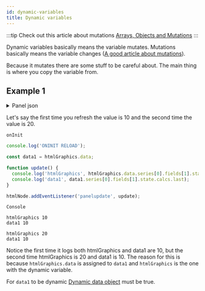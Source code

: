 ```yaml
---
id: dynamic-variables
title: Dynamic variables
---
```


:::tip
Check out this article about mutations [Arrays, Objects and Mutations](https://medium.com/@fknussel/arrays-objects-and-mutations-6b23348b54aa)
:::

Dynamic variables basically means the variable mutates. Mutations basically means the variable changes ([A good article about mutations](https://medium.com/@fknussel/arrays-objects-and-mutations-6b23348b54aa)).

Because it mutates there are some stuff to be careful about. The main thing is where you copy the variable from.

## Example 1

<details>
<summary>Panel json</summary>
<div>

```json
{
  "calcsMutation": "standard",
  "reduceOptions": {
    "calcs": [
      "lastNotNull",
      "last",
      "first",
      "firstNotNull",
      "min",
      "max",
      "mean",
      "sum",
      "count",
      "range",
      "delta",
      "step",
      "diff",
      "logmin",
      "allIsZero",
      "allIsNull",
      "diffperc"
    ]
  },
  "add100Percentage": true,
  "centerAlignContent": true,
  "overflow": "visible",
  "SVGBaseFix": true,
  "codeData": "{\n  \"text\": \"Random text\"\n}",
  "rootCSS": "",
  "css": "* {\n  font-family: Open Sans;\n}\n\n.box {\n  border: solid #555 2px;\n  border-radius: 10px;\n  padding: 10px 20px;\n}\n",
  "html": "",
  "renderOnMount": true,
  "onRender": "",
  "dynamicHtmlGraphics": true,
  "dynamicData": false,
  "dynamicFieldDisplayValues": false,
  "dynamicProps": false,
  "panelupdateOnMount": true,
  "onInitOnResize": false,
  "onInit": "console.log(\"ONINIT RELOAD\");\n\nconst data1 = htmlGraphics.data;\n\nfunction update() {\n  console.log(\"htmlGraphics\", htmlGraphics.data.series[0].fields[1].state.calcs.last);\n  console.log(\"data1\", data1.series[0].fields[1].state.calcs.last);\n}\n\nhtmlNode.addEventListener(\"panelupdate\", update);\n"
}
```

</div>
</details>

Let's say the first time you refresh the value is 10 and the second time the value is 20.

`onInit`

```js
console.log('ONINIT RELOAD');

const data1 = htmlGraphics.data;

function update() {
  console.log('htmlGraphics', htmlGraphics.data.series[0].fields[1].state.calcs.last);
  console.log('data1', data1.series[0].fields[1].state.calcs.last);
}

htmlNode.addEventListener('panelupdate', update);
```

`Console`

```
htmlGraphics 10
data1 10

htmlGraphics 20
data1 10
```

Notice the first time it logs both htmlGraphics and data1 are 10, but the second time htmlGraphics is 20 and data1 is 10. The reason for this is because `htmlGraphics.data` is assigned to `data1` and `htmlGraphics` is the one with the dynamic variable.

For `data1` to be dynamic [Dynamic data object](../options.md#dynamic-data) must be true.
